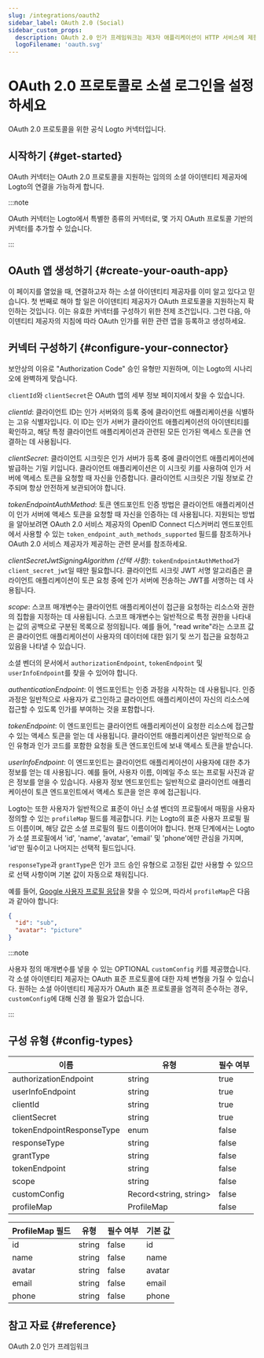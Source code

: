 ```yaml
---
slug: /integrations/oauth2
sidebar_label: OAuth 2.0 (Social)
sidebar_custom_props:
  description: OAuth 2.0 인가 프레임워크는 제3자 애플리케이션이 HTTP 서비스에 제한된 접근을 얻을 수 있도록 합니다.
  logoFilename: 'oauth.svg'
---
```



# OAuth 2.0 프로토콜로 소셜 로그인을 설정하세요

OAuth 2.0 프로토콜을 위한 공식 Logto 커넥터입니다.

<GuideTip />

## 시작하기 \{#get-started}

OAuth 커넥터는 OAuth 2.0 프로토콜을 지원하는 임의의 소셜 아이덴티티 제공자에 Logto의 연결을 가능하게 합니다.

:::note

OAuth 커넥터는 Logto에서 특별한 종류의 커넥터로, 몇 가지 OAuth 프로토콜 기반의 커넥터를 추가할 수 있습니다.

:::

## OAuth 앱 생성하기 \{#create-your-oauth-app}

이 페이지를 열었을 때, 연결하고자 하는 소셜 아이덴티티 제공자를 이미 알고 있다고 믿습니다. 첫 번째로 해야 할 일은 아이덴티티 제공자가 OAuth 프로토콜을 지원하는지 확인하는 것입니다. 이는 유효한 커넥터를 구성하기 위한 전제 조건입니다. 그런 다음, 아이덴티티 제공자의 지침에 따라 OAuth 인가를 위한 관련 앱을 등록하고 생성하세요.

## 커넥터 구성하기 \{#configure-your-connector}

보안상의 이유로 "Authorization Code" 승인 유형만 지원하며, 이는 Logto의 시나리오에 완벽하게 맞습니다.

`clientId`와 `clientSecret`은 OAuth 앱의 세부 정보 페이지에서 찾을 수 있습니다.

_clientId_: 클라이언트 ID는 인가 서버와의 등록 중에 클라이언트 애플리케이션을 식별하는 고유 식별자입니다. 이 ID는 인가 서버가 클라이언트 애플리케이션의 아이덴티티를 확인하고, 해당 특정 클라이언트 애플리케이션과 관련된 모든 인가된 액세스 토큰을 연결하는 데 사용됩니다.

_clientSecret_: 클라이언트 시크릿은 인가 서버가 등록 중에 클라이언트 애플리케이션에 발급하는 기밀 키입니다. 클라이언트 애플리케이션은 이 시크릿 키를 사용하여 인가 서버에 액세스 토큰을 요청할 때 자신을 인증합니다. 클라이언트 시크릿은 기밀 정보로 간주되며 항상 안전하게 보관되어야 합니다.

_tokenEndpointAuthMethod_: 토큰 엔드포인트 인증 방법은 클라이언트 애플리케이션이 인가 서버에 액세스 토큰을 요청할 때 자신을 인증하는 데 사용됩니다. 지원되는 방법을 알아보려면 OAuth 2.0 서비스 제공자의 OpenID Connect 디스커버리 엔드포인트에서 사용할 수 있는 `token_endpoint_auth_methods_supported` 필드를 참조하거나 OAuth 2.0 서비스 제공자가 제공하는 관련 문서를 참조하세요.

_clientSecretJwtSigningAlgorithm (선택 사항)_: `tokenEndpointAuthMethod`가 `client_secret_jwt`일 때만 필요합니다. 클라이언트 시크릿 JWT 서명 알고리즘은 클라이언트 애플리케이션이 토큰 요청 중에 인가 서버에 전송하는 JWT를 서명하는 데 사용됩니다.

_scope_: 스코프 매개변수는 클라이언트 애플리케이션이 접근을 요청하는 리소스와 권한의 집합을 지정하는 데 사용됩니다. 스코프 매개변수는 일반적으로 특정 권한을 나타내는 값의 공백으로 구분된 목록으로 정의됩니다. 예를 들어, "read write"라는 스코프 값은 클라이언트 애플리케이션이 사용자의 데이터에 대한 읽기 및 쓰기 접근을 요청하고 있음을 나타낼 수 있습니다.

소셜 벤더의 문서에서 `authorizationEndpoint`, `tokenEndpoint` 및 `userInfoEndpoint`를 찾을 수 있어야 합니다.

_authenticationEndpoint_: 이 엔드포인트는 인증 과정을 시작하는 데 사용됩니다. 인증 과정은 일반적으로 사용자가 로그인하고 클라이언트 애플리케이션이 자신의 리소스에 접근할 수 있도록 인가를 부여하는 것을 포함합니다.

_tokenEndpoint_: 이 엔드포인트는 클라이언트 애플리케이션이 요청한 리소스에 접근할 수 있는 액세스 토큰을 얻는 데 사용됩니다. 클라이언트 애플리케이션은 일반적으로 승인 유형과 인가 코드를 포함한 요청을 토큰 엔드포인트에 보내 액세스 토큰을 받습니다.

_userInfoEndpoint_: 이 엔드포인트는 클라이언트 애플리케이션이 사용자에 대한 추가 정보를 얻는 데 사용됩니다. 예를 들어, 사용자 이름, 이메일 주소 또는 프로필 사진과 같은 정보를 얻을 수 있습니다. 사용자 정보 엔드포인트는 일반적으로 클라이언트 애플리케이션이 토큰 엔드포인트에서 액세스 토큰을 얻은 후에 접근됩니다.

Logto는 또한 사용자가 일반적으로 표준이 아닌 소셜 벤더의 프로필에서 매핑을 사용자 정의할 수 있는 `profileMap` 필드를 제공합니다. 키는 Logto의 표준 사용자 프로필 필드 이름이며, 해당 값은 소셜 프로필의 필드 이름이어야 합니다. 현재 단계에서는 Logto가 소셜 프로필에서 'id', 'name', 'avatar', 'email' 및 'phone'에만 관심을 가지며, 'id'만 필수이고 나머지는 선택적 필드입니다.

`responseType`과 `grantType`은 인가 코드 승인 유형으로 고정된 값만 사용할 수 있으므로 선택 사항이며 기본 값이 자동으로 채워집니다.

예를 들어, [Google 사용자 프로필 응답](https://developers.google.com/identity/openid-connect/openid-connect#an-id-tokens-payload)을 찾을 수 있으며, 따라서 `profileMap`은 다음과 같아야 합니다:

```json
{
  "id": "sub",
  "avatar": "picture"
}
```

:::note

사용자 정의 매개변수를 넣을 수 있는 OPTIONAL `customConfig` 키를 제공했습니다.
각 소셜 아이덴티티 제공자는 OAuth 표준 프로토콜에 대한 자체 변형을 가질 수 있습니다. 원하는 소셜 아이덴티티 제공자가 OAuth 표준 프로토콜을 엄격히 준수하는 경우, `customConfig`에 대해 신경 쓸 필요가 없습니다.

:::

## 구성 유형 \{#config-types}

| 이름                      | 유형                    | 필수 여부 |
| ------------------------- | ----------------------- | --------- |
| authorizationEndpoint     | string                  | true      |
| userInfoEndpoint          | string                  | true      |
| clientId                  | string                  | true      |
| clientSecret              | string                  | true      |
| tokenEndpointResponseType | enum                    | false     |
| responseType              | string                  | false     |
| grantType                 | string                  | false     |
| tokenEndpoint             | string                  | false     |
| scope                     | string                  | false     |
| customConfig              | Record\<string, string> | false     |
| profileMap                | ProfileMap              | false     |

| ProfileMap 필드 | 유형   | 필수 여부 | 기본 값 |
| --------------- | ------ | --------- | ------- |
| id              | string | false     | id      |
| name            | string | false     | name    |
| avatar          | string | false     | avatar  |
| email           | string | false     | email   |
| phone           | string | false     | phone   |

## 참고 자료 \{#reference}

<Url href="https://www.rfc-editor.org/rfc/rfc6749">OAuth 2.0 인가 프레임워크</Url>
